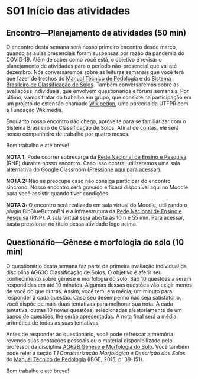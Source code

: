# S01 Início das atividades

## Encontro—Planejamento de atividades (50 min)

<!-- Descrição -->

O encontro desta semana será nosso primeiro encontro desde março, quando as aulas presenciais foram suspensas por razão da pandemia do COVID‑19. Além de saber como você está, o objetivo é revisar o planejamento de atividades para o período não-presencial que vai até dezembro. Nós conversaremos sobre as leituras semanais que você terá que fazer de trechos do [Manual Técnico de Pedologia](https://biblioteca.ibge.gov.br/visualizacao/livros/liv95017.pdf) e do [Sistema Brasileiro de Classificação de Solos](https://ainfo.cnptia.embrapa.br/digital/bitstream/item/199517/1/SiBCS-2018-ISBN-9788570358004.pdf). Também conversaremos sobre as avaliações individuais, que envolvem questionários e fóruns semanais. Por último, vamos tratar do trabalho em grupo, que consiste na participação em um projeto de extensão chamado [Wikipedon](https://pt.wikipedia.org/wiki/Wikip%C3%A9dia:Outreach_Dashboard/Universidade_Tecnol%C3%B3gica_Federal_do_Paran%C3%A1/Wikipedon_2020-02_(2020)), uma parceria da UTFPR com a Fundação Wikimedia.

Enquanto nosso encontro não chega, aproveite para se familiarizar com o Sistema Brasileiro de Classificação de Solos. Afinal de contas, ele será nosso companheiro de trabalho por quatro meses.

Bom trabalho e até breve!

__NOTA 1:__ Pode ocorrer sobrecarga da [Rede Nacional de Ensino e Pesquisa](https://pt.wikipedia.org/wiki/Rede_Nacional_de_Ensino_e_Pesquisa) (RNP) durante nosso encontro. Caso isso ocorra, utilizaremos uma sala alternativa do Google Classroom ([Pressione aqui para acessar](https://meet.google.com/lookup/c4saebrx42)).

__NOTA 2:__ Não se preocupe caso não consiga participar do encontro síncrono. Nosso encontro será gravado e ficará disponível aqui no Moodle para você assistir quando tiver condições.

__NOTA 3:__ O encontro será realizado em sala virtual do Moodle, utilizando o _plugin_ BibBlueButtonBN e a infraestrutura da [Rede Nacional de Ensino e Pesquisa](https://pt.wikipedia.org/wiki/Rede_Nacional_de_Ensino_e_Pesquisa) (RNP). A sala virtual será aberta às 10 h e 55 min. Para acessar, basta pressionar no título dessa atividade logo acima.

## Questionário—Gênese e morfologia do solo (10 min)

O questionário desta semana faz parte da primeira avaliação individual da disciplina AG63C Classificação de Solos. O objetivo é aferir seu conhecimento sobre gênese e morfologia do solo. São 10 questões a serem respondidas em até 10 minutos. Algumas dessas questões vão exigir menos de você do que outras. Assim, você tem, em média, um minuto para responder a cada questão. Caso seu desempenho não seja satisfatório, você dispõe de mais duas tentativas para melhorar sua nota. A cada tentativa, outras 10 novas questões, selecionadas aleatoriamente de um banco de questões, lhe serão apresentadas. A nota final será a média aritmética de todas as suas tentativas.

Antes de responder ao questionário, você pode refrescar a memória revendo suas anotações pessoais ou o material disponibilizado pelo professor da disciplina [AG62B Gênese e Morfologia do Solo](http://portal.utfpr.edu.br/cursos/coordenacoes/graduacao/santa-helena/sh-agronomia/matriz-e-docentes). Você também pode reler a seção _1.1 Caracterização Morfológica e Descrição dos Solos_ do [Manual Técnico de Pedologia](https://biblioteca.ibge.gov.br/visualizacao/livros/liv95017.pdf) (IBGE, 2015, p. 39-151).

Bom trabalho e até breve!
